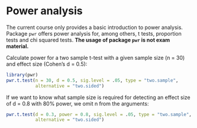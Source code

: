 # Power analysis {#sec-analysis-power-analysis}

The current course only provides a basic introduction to power analysis. Package `pwr` offers power analysis for, among others, t tests, proportion tests and chi squared tests. **The usage of package `pwr` is not exam material.**

Calculate power for a two sample t-test with a given sample size (n = 30) and effect size (Cohen's d = 0.5):

```r
library(pwr)
pwr.t.test(n = 30, d = 0.5, sig.level = .05, type = "two.sample",
           alternative = "two.sided")
```

If we want to know what sample size is required for detecting an effect size of d = 0.8 with 80% power, we omit n from the arguments:

```r
pwr.t.test(d = 0.3, power = 0.8, sig.level = .05, type = "two.sample",
           alternative = "two.sided")
```
